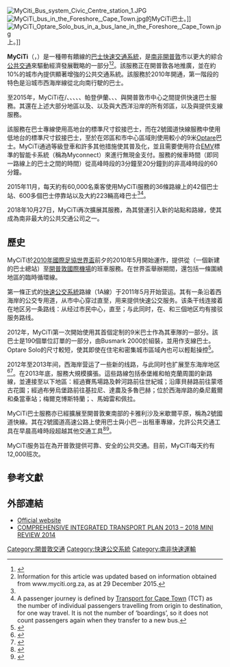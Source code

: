 {{noteTA
|1=zh-hans:快速公交系统;zh-hk:巴士快速交通系統;zh-tw:公車捷運系統;zh-sg:快捷巴士系统;
|2=zh-hans:公交专用道;zh-hk:巴士專線;zh-tw:專用道;zh-sg:巴士专用道;
|3=zh-hans:公交车;zh-hk:巴士;zh-tw:公車;zh-sg:巴士;
}}

{{Infobox Bus transit
| name            = MyCiTi
| logo            = MyCiTi logo.png
| logo_size       = 
| image           = 
| image_width     = 360px
| caption         = 
| company_slogan  = Siyajikeleza. Laat wiel. Going places.<ref>{{cite web |url=http://myciti.org.za/en/home/ |title=Home |author= |publisher=Transport for Cape Town |date= |accessdate=2016-08-03 |archive-date=2020-12-03 |archive-url=https://web.archive.org/web/20201203145606/https://www.myciti.org.za/en/home/ |dead-url=no }}</ref>
| parent          = {{le|開普敦交通|Transport for Cape Town}}
| founded         = 2010年
| headquarters    = 
| locale          = [[南非|南非]][[開普敦|開普敦]]
| service_area    = 
| service_type    = [[巴士快速交通系統|巴士快速交通系統]]網絡
| alliance        =
| routes          = 36<ref name="MyCiTi Ops report 201511">MyCiTi Monthly Operations Report, November 2015.</ref>
| destinations    =
| stops           = 
| hubs            =
| stations        =
| lounge          =
| fleet           = 
| ridership       = 60,000（2015年11月）<ref name="MyCiTi Ops report 201511" />
| fuel_type       = 
| operator        = 
| ceo             =
| website         ={{URL|http://myciti.org.za/}}
}}

[[File:MyCiti_Bus_system_Civic_Centre_station_1.JPG|thumb]]
[[File:MyCiTi_bus_in_the_Foreshore,_Cape_Town.jpg|thumb]]{{le|海濱 (開普敦)|Foreshore, Cape Town|海濱}}的MyCiTi巴士。]]
[[File:MyCiTi_Optare_Solo_bus_in_a_bus_lane_in_the_Foreshore,_Cape_Town.jpg|thumb]]上。]]

'''MyCiTi'''（{{lang-af|MyCiTi}}，{{lang-en|MyCiTi}}）是一種帶有饋線的[[巴士快速交通系統|巴士快速交通系統]]，是[[南非|南非]][[開普敦|開普敦]]市以更大的綜合[[公共交通|公共交通]]來驅動經濟發展戰略的一部分<ref name="Plan">{{cite web |url=https://www.capetown.gov.za/en/IDP/Documents/Statutory%20plans%202014-15/Annexure%20F%20-%20Comprehensive%20Integrated%20Transport%20Plan%202013%20-%202018.pdf |title=2013 – 2018 Comprehensive Integrated Transport Plan |author=<!--Staff writer(s); no by-line.--> |date=December 2013 |website=capetown.gov.za |publisher=Transport for Cape Town |access-date=31 October 2015 |archive-url=https://web.archive.org/web/20160306015712/https://www.capetown.gov.za/en/IDP/Documents/Statutory%20plans%202014-15/Annexure%20F%20-%20Comprehensive%20Integrated%20Transport%20Plan%202013%20-%202018.pdf |archive-date=2016-03-06 |dead-url=yes }}</ref><ref>Information for this article was updated based on information obtained from www.myciti.org.za, as at 29 December 2015.</ref>。該服務正在開普敦各地推廣，並在約10%的城市內提供顯著增強的公共交通系統。該服務於2010年開通，第一階段的特色是沿城市西海岸線從北向南行駛的巴士。

至2015年，MyCiTi在{{le|布魯堡史特蘭|Bloubergstrand|布魯堡}}/{{le|泰堡維|Table View}}、{{le|亞特蘭提斯 (西開普省)|Atlantis, Western Cape|亞特蘭提斯}}、{{le|梅爾克博斯特蘭|Melkbosstrand}}、{{le|達農 (開普敦)|Dunoon, Cape Town|達農}}、{{le|米諾頓|Milnerton}}、帕登伊蘭、{{le|世紀城 (開普敦)|Century City, Cape Town|世紀城}}、{{le|卡雅利沙|Khayelitsha}}、{{le|米歇爾平原|Mitchells Plain}}與開普敦市中心之間提供快速巴士服務。其還在上述大部分地區以及{{le|鹽河 (開普敦)|Salt River, Cape Town|鹽河}}、{{le|沃爾默莊園|Walmer Estate}}以及{{le|城市碗|City Bowl}}與大西洋沿岸的所有郊區，以及{{le|蘭迪德諾 (開普敦)|Llandudno, Cape Town|蘭迪德諾}}與{{le|豪特灣|Hout Bay}}提供支線服務。

該服務在巴士專線使用高地台的標準尺寸鉸接巴士，而在2號國道快線服務中使用低地台的標準尺寸鉸接巴士，至於在郊區和市中心區域則使用較小的9米[[Optare|Optare]]巴士。MyCiTi通過等級登車和許多其他措施使其普及化，並且需要使用符合[[EMV|EMV]]標準的智能卡系統（稱為Myconnect）來進行無現金支付。服務的候車時間（即同一路線上的巴士之間的時間）從高峰時段的3分鐘至20分鐘到的非高峰時段的60分鐘。

2015年11月，每天約有60,000名乘客使用MyCiTi服務的36條路線上的42個巴士站、600多個巴士停靠站以及大約223輛高峰巴士<ref name="MyCiTi Ops report 201511" /><ref>A passenger journey is defined by [[Transport_for_Cape_Town|Transport for Cape Town]] (TCT) as the number of individual passengers travelling from origin to destination, for one way travel. It is not the number of ‘boardings’, so it does not count passengers again when they transfer to a new bus.</ref>。

2018年10月27日，MyCiTi再次擴展其服務，為其營運引入新的站點和路線，使其成為南非最大的公共交通公司之一。

<!-- 檔案不存在 [[File:MyCiTi_System_Map.jpg|thumb]]的MyCiTi路線網絡。]] ，可從英文維基百科取得 -->
== 歷史 ==
MyCiTi於[[2010年國際足協世界盃|2010年國際足協世界盃]]前夕的2010年5月開始運作，提供從{{le|開普敦市民中心|Cape Town Civic Centre|市民中心}}（一個新建的巴士總站）至[[開普敦國際機場|開普敦國際機場]]的班車服務。在世界盃舉辦期間，還包括一條圍繞{{le|城市碗|City Bowl}}地區的臨時循環線。

第一條正式的[[快速公交系統|快速公交系統]]路線（1A線）于2011年5月开始营运。其有一条沿着西海岸的公交专用道，从市中心穿过{{le|米諾頓|Milnerton}}直至{{le|泰堡維|Table View}}，用来提供快速公交服务。该条干线连接着在{{le|城市碗|City Bowl}}地区另一条路线：从{{le|花園 (開普敦)|Gardens, Cape Town|花園}}经过市民中心，直至{{le|維多利亞和阿爾弗雷德濱海區|Victoria & Alfred Waterfront|阿爾弗雷德}}；与此同时，在{{le|泰堡維|Table View}}、{{le|布魯堡史特蘭|Bloubergstrand}}和{{le|帕克蘭 (開普敦)|Parklands, Cape Town|帕克蘭}}三個地区均有接驳服务路线。

2012年，MyCiTi第一次開始使用其首個定制的9米{{le|Optare Solo}}巴士作為其車隊的一部分。該巴士是190個單位訂單的一部分，由Busmark 2000於{{le|埃平 (開普敦)|Epping, Cape Town|埃平}}組裝，並用作支線巴士。Optare Solo的尺寸較短，使其即使在住宅和密集城市區域內也可以輕鬆操控<ref>{{cite web |url=http://futurecapetown.com/2012/05/see-and-watch-cape-towns-new-buses/#.V3qMCPl96Uk |title=See and Watch: Cape Town’s new buses unveiled |author=Smit, R |publisher=Future Cape Town |date=2012-05-30 |accessdate=2016-07-04 |archive-date=2020-05-17 |archive-url=https://web.archive.org/web/20200517185107/http://futurecapetown.com/2012/05/see-and-watch-cape-towns-new-buses/#.V3qMCPl96Uk |dead-url=no }}</ref>。

2012年至2013年间，西海岸营运了一些新的线路，与此同时也扩展至东海岸地区<ref>{{Cite web |url=http://www.news24.com/SouthAfrica/News/MyCiTi-rolls-out-Cape-Flats-operations-20140705 |title=存档副本 |accessdate=2014-09-30 |archive-date=2020-05-17 |archive-url=https://web.archive.org/web/20200517185131/https://www.news24.com/SouthAfrica/News/MyCiTi-rolls-out-Cape-Flats-operations-20140705 |dead-url=yes }}</ref><ref>{{Cite web |url=http://allafrica.com/stories/201407160723.html |title=存档副本 |accessdate=2014-09-30 |archive-date=2016-03-04 |archive-url=https://web.archive.org/web/20160304095444/http://allafrica.com/stories/201407160723.html |dead-url=no }}</ref>。在2013年底，服務大規模擴張。這些路線包括泰堡維和帕克蘭周圍的新路線，並連接至以下地區：經過賽馬場路及幹河路前往世紀城；沿庫貝赫路前往蒙塔古花園；經過布勞烏堡路前往基拉尼、達農及多魯巴赫；位於西海岸路的桑尼戴爾和桑當車站；梅爾克博斯特蘭；{{le|亞特蘭提斯 (西開普省)|Atlantis, Western Cape|亞特蘭提斯}}、馬姆雷和佩拉。

MyCiTi巴士服務亦已經擴展至開普敦東南部的卡雅利沙及米歇爾平原，稱為2號國道快線。其在2號國道高速公路上使用巴士與小巴－出租車專線，允許公共交通工具在早晨高峰時段超越其他交通工具<ref>{{cite news |author=<!--Staff writer(s); no by-line.--> |title=MyCiTi rolls-out Cape Flats operations |url=http://www.news24.com/SouthAfrica/News/MyCiTi-rolls-out-Cape-Flats-operations-20140705 |work=[[News24|News24]] |location=[[Johannesburg|Johannesburg]] |date=5 July 2014 |access-date=31 October 2015 |archive-date=2020-05-17 |archive-url=https://web.archive.org/web/20200517185131/https://www.news24.com/SouthAfrica/News/MyCiTi-rolls-out-Cape-Flats-operations-20140705 |dead-url=yes }}</ref><ref>{{cite news |last=Sefali |first=Pharie |date=16 July 2014 |title=South Africa: Will MyCiti Change Transport for Khayelitsha? |url=http://allafrica.com/stories/201407160723.html |newspaper=AllAfrica |location=[[Cape_Town|Cape Town]] |access-date=31 October 2015 |archive-date=2016-03-04 |archive-url=https://web.archive.org/web/20160304095444/http://allafrica.com/stories/201407160723.html |dead-url=no }}</ref>。

MyCiTi服务旨在為开普敦提供可靠、安全的公共交通。目前，MyCiTi每天约有12,000班次。

== 參考文獻 ==
{{Reflist}}

== 外部連結 ==
{{Commons category|MyCiTi}}
* [http://www.myciti.org.za/ Official website]{{Wayback|url=http://www.myciti.org.za/ |date=20100618230342 }}
* [https://web.archive.org/web/20160306015648/http://www.capetown.gov.za/en/TransportCapeTown/Documents/2014-05-13_Transport_Plan_2013-18.pdf COMPREHENSIVE INTEGRATED TRANSPORT PLAN 2013 – 2018 MINI REVIEW 2014]

{{DEFAULTSORT:快速公交系统}}

[[Category:開普敦交通|Category:開普敦交通]]
[[Category:快速公交系統|Category:快速公交系統]]
[[Category:南非快速運輸|Category:南非快速運輸]]